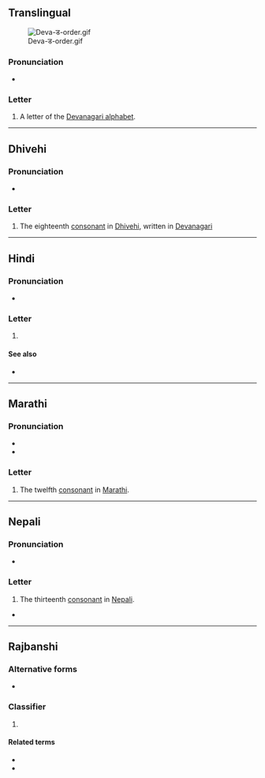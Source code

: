 {{also|ॾ|ड़|ङ|इ}}
{{character info}}
==Translingual==
[[File:Deva-ड-order.gif|thumb]]

===Pronunciation===
* {{IPA|mul|/ɖə/}}

===Letter===
{{mul-Deva|ḍa}}

# A letter of the [[Devanagari alphabet]].

----

==Dhivehi==

===Pronunciation===
* {{IPA|dv|[ɖə]}}

===Letter===
{{head|dv|letter|tr=ḍa}}

# The eighteenth [[consonant]] in [[Dhivehi]], written in [[Devanagari]]

----

==Hindi==

===Pronunciation===
* {{hi-IPA|ड.}}

===Letter===
{{head|hi|letter}}

# {{n-g|the thirteenth [[consonant]] in [[Hindi]]}}

====See also====
* {{list:Devanagari script letters/hi}}

----

==Marathi==

===Pronunciation===
* {{mr-IPA}}
* {{audio|mr|LL-Q1571 (mar)-नंदिनी रानडे-ड.wav|Audio}}

===Letter===
{{head|mr|letter}}

# The twelfth [[consonant]] in [[Marathi]].

----

==Nepali==

===Pronunciation===
* {{ne-IPA}}

===Letter===
{{head|ne|letter}}

# The thirteenth [[consonant]] in [[Nepali]].

*

----

==Rajbanshi==

===Alternative forms===
* {{l|rjs|डा|sc=Deva|tr=ḍā}}

===Classifier===
{{head|rjs|classifier|sc=Deva|tr=ḍa}}

# {{non-gloss definition|a noun [[classifier]], suffixed after words ending in vowels or voiced consonants, except for {{lang|rjs|sc=Deva|र}}}}

====Related terms====
* {{l|rjs|ट|sc=Deva|tr=ṭa}}
* {{l|rjs|खान|sc=Deva|tr=khān}}
